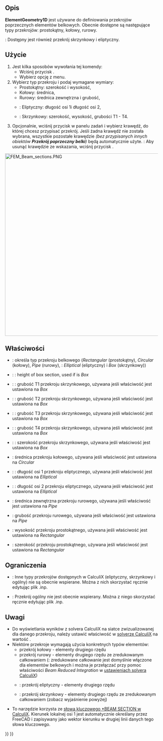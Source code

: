<languages/>

{{Docnav
|[[FEM_MaterialEditor/pl|Edytor materiału]]
|[[FEM_ElementRotation1D/pl|Obrót belki]]
|[[FEM_Workbench/pl|środowisko pracy MES]]
|IconL=FEM_MaterialEditor.svg
|IconR=FEM_ElementRotation1D.svg
|IconC=Workbench_FEM.svg
}}

{{GuiCommandContainer|
{{GuiCommand/pl
|Name=FEM ElementGeometry1D
|Name/pl=MES: Przekrój poprzeczny belki
|MenuLocation=Model → Geometria elementu → Przekrój poprzeczny belki
|Workbenches=[[FEM_Workbench/pl|MES]]
|Shortcut={{KEY|C}} {{KEY|B}}
|SeeAlso=[[FEM_tutorial/pl|Poradnik MES]]
}}
{{GuiCommandFemInfo/pl
|Solvers=CalculiX, Mystran, Z88
}}
}}

<span id="Description"></span>
==Opis==

'''ElementGeometry1D''' jest używane do definiowania przekrojów poprzecznych elementów belkowych. Obecnie dostępne są następujące typy przekrojówː prostokątny, kołowy, rurowy.

{{VersionPlus/pl|1.1}}: Dostępny jest również przekrój skrzynkowy i eliptyczny.

<span id="Usage"></span>
==Użycie==

# Jest kilka sposobów wywołania tej komendy:
#* Wciśnij przycisk {{Button|[[Image:FEM_ElementGeometry1D.svg|16px]] [[FEM_ElementGeometry1D/pl|Przekrój poprzeczny belki]]}}.
#* Wybierz opcję {{MenuCommand|Model → Geometria elementu → [[Image:FEM_ElementGeometry1D.svg|16px]] Przekrój poprzeczny belki}} z menu.
# Wybierz typ przekroju i podaj wymagane wymiary:
#* Prostokątny: szerokość i wysokość,
#* Kołowy: średnica,
#* Rurowy: średnica zewnętrzna i grubość,
#* {{VersionPlus/pl|1.1}}: Eliptyczny: długość osi 1i długość osi 2,
#* {{VersionPlus/pl|1.1}}: Skrzynkowy: szerokość, wysokość, grubości T1 - T4.
# Opcjonalnie, wciśnij przycisk {{Button|Dodaj}} w panelu zadań i wybierz krawędź, do której chcesz przypisać przekrój. Jeśli żadna krawędź nie została wybrana, wszystkie pozostałe krawędzie ''(bez przypisanych innych obiektów '''Przekrój poprzeczny belki''')'' będą automatycznie użyte. {{Version/pl|1.1}}: Aby usunąć krawędzie ze wskazania, wciśnij przycisk {{Button|Usuń}}.

[[Image:FEM_Beam_sections.PNG|600px]]
{{Caption|Typy przekrojów belek, lokalne osie używane przez CalculiX i wymiary wprowadzane w środowisku pracy MES}}

<span id="Properties"></span>
==Właściwości==

<div class="mw-translate-fuzzy">
* {{PropertyData|Section Type}}: określa typ przekroju belkowego (''Rectangular'' (prostokątny), ''Circular'' (kołowy), ''Pipe'' (rurowy), {{VersionPlus/pl|1.1}}: ''Elliptical'' (eliptyczny) i ''Box'' (skrzynkowy))
* {{VersionPlus/pl|1.1}}: {{PropertyData|Box Height}}: height of box section, used if {{PropertyData|Section Type}} is ''Box''
* {{VersionPlus/pl|1.1}}: {{PropertyData|Box T1}}: grubość T1 przekroju skrzynkowego, używana jeśli właściwość {{PropertyData|Section Type}} jest ustawiona na ''Box''
* {{VersionPlus/pl|1.1}}: {{PropertyData|Box T2}}: grubość T2 przekroju skrzynkowego, używana jeśli właściwość {{PropertyData|Section Type}} jest ustawiona na ''Box''
* {{VersionPlus/pl|1.1}}: {{PropertyData|Box T3}}: grubość T3 przekroju skrzynkowego, używana jeśli właściwość {{PropertyData|Section Type}} jest ustawiona na ''Box''
* {{VersionPlus/pl|1.1}}: {{PropertyData|Box T4}}: grubość T4 przekroju skrzynkowego, używana jeśli właściwość {{PropertyData|Section Type}} jest ustawiona na ''Box''
* {{VersionPlus/pl|1.1}}: {{PropertyData|Box Width}}: szerokość przekroju skrzynkowego, używana jeśli właściwość {{PropertyData|Section Type}} jest ustawiona na ''Box''
* {{PropertyData|Circ Diameter}}: średnica przekroju kołowego, używana jeśli właściwość {{PropertyData|Section Type}} jest ustawiona na ''Circular''
* {{VersionPlus/pl|1.1}}: {{PropertyData|Axis 1 Length}}: długość osi 1 przekroju eliptycznego, używana jeśli właściwość {{PropertyData|Section Type}} jest ustawiona na ''Elliptical''
* {{VersionPlus/pl|1.1}}: {{PropertyData|Axis 2 Length}}: długość osi 2 przekroju eliptycznego, używana jeśli właściwość {{PropertyData|Section Type}} jest ustawiona na ''Elliptical''
* {{PropertyData|Pipe Diameter}}: średnica zewnętrzna przekroju rurowego, używana jeśli właściwość {{PropertyData|Section Type}} jest ustawiona na ''Pipe''
* {{PropertyData|Pipe Thickness}}: grubość przekroju rurowego, używana jeśli właściwość {{PropertyData|Section Type}} jest ustawiona na ''Pipe''
* {{PropertyData|Rect Height}}: wysokość przekroju prostokątnego, używana jeśli właściwość {{PropertyData|Section Type}} jest ustawiona na ''Rectangular''
* {{PropertyData|Rect Width}}: szerokość przekroju prostokątnego, używana jeśli właściwość {{PropertyData|Section Type}} jest ustawiona na ''Rectangular''
</div>

<span id="Limitations"></span>
==Ograniczenia==

* {{VersionMinus/pl|1.0}}: Inne typy przekrojów dostępnych w CalculiX (eliptyczny, skrzynkowy i ogólny) nie są obecnie wspierane. Można z nich skorzystać ręcznie edytując plik .inp.
* {{VersionPlus/pl|1.1}}: Przekrój ogólny nie jest obecnie wspierany. Można z niego skorzystać ręcznie edytując plik .inp.

<span id="Notes"></span>
==Uwagi==

* Do wyświetlania wyników z solvera CalculiX na siatce zwizualizowanej dla danego przekroju, należy ustawić właściwość {{incode|Beam Shell Result Output 3D}} w [[FEM_SolverCalculixCcxtools/pl|solverze CalculiX]] na wartość {{True/pl}}.
* Niektóre przekroje wymagają użycia konkretnych typów elementów:
** przekrój kołowy - elementy drugiego rzędu
** przekrój rurowy - elementy drugiego rzędu ze zredukowanym całkowaniem ({{Version/pl|1.0}}: zredukowane całkowanie jest domyślnie włączone dla elementów belkowych i można je przełączać przy pomoc właściwości ''Beam Reduced Integration'' w [[FEM_SolverCalculixCcxtools/pl|ustawieniach solvera CalculiX]])
** {{VersionPlus/pl|1.1}}: przekrój eliptyczny - elementy drugiego rzędu
** {{VersionPlus/pl|1.1}}: przekrój skrzynkowy - elementy drugiego rzędu ze zredukowanym całkowaniem (zobacz wyjaśnienie powyżej)
* To narzędzie korzysta ze [https://web.mit.edu/calculix_v2.7/CalculiX/ccx_2.7/doc/ccx/node162.html słowa kluczowego *BEAM SECTION w CalculiX]. Kierunek lokalnej osi 1 jest automatycznie określany przez FreeCAD i zapisywany jako wektor kierunku w drugiej linii danych tego słowa kluczowego. 


{{Docnav
|[[FEM_MaterialEditor/pl|Edytor materiału]]
|[[FEM_ElementRotation1D/pl|Obrót belki]]
|[[FEM_Workbench/pl|środowisko pracy MES]]
|IconL=FEM_MaterialEditor.svg
|IconR=FEM_ElementRotation1D.svg
|IconC=Workbench_FEM.svg
}}

{{FEM Tools navi{{#translation:}}}}
{{Userdocnavi{{#translation:}}}}
